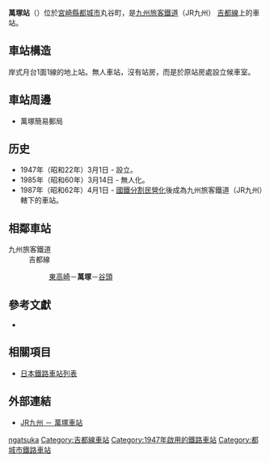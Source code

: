 {{noteTA
|T=zh-tw:萬塚車站;zh-hk:萬塚站;zh-cn:萬塚站;
|1=zh-tw:萬塚車站;zh-hk:萬塚站;zh-cn:萬塚站;}}
{{日本車站資訊
|公司色 = red
|文字色 = 
|站名 = 萬塚站
|圖片 = 
|pxl = 
|圖片說明 = 
|日文原名 = 万ケ塚
|平假名 = まんがつか
|羅馬拼音 =  Mangatsuka
|副站名 = 
|所屬公司 = [[九州旅客鐵道|九州旅客鐵道]]（JR九州）
|所屬路線 = [[吉都線|吉都線]]
|前一站 = [[東高崎站|東高崎]]
|前一站距離 = 2.9
|後一站距離 = 3.5
|後一站 =  [[谷頭站|谷頭]]
|距離 = 51.0
|起點站 = [[吉松站|吉松]]
|電報略號 = マン
|車站編號 = 
|停站路線數 = 
|所在地 = [[宮崎縣|宮崎縣]][[都城市|都城市]][[丸谷町|丸谷町]]
|車站構造 = 地面站
|月台配置 = 1面1線
|啟用年月日 = 1947年3月1日
|廢站年月日 = 
|乘客人數 = 
|上下車人次 = 54
|統計年度 = 2006
|轉車 = 
|備註 = 
|全寬備註 = 
}}
'''萬塚站'''（{{jpn|j=万ケ塚駅|kyu=|hg=まんがつかえき|hgt=|rm=Mangatsuka eki|f=y}}）位於[[宮崎縣|宮崎縣]][[都城市|都城市]]丸谷町，是[[九州旅客鐵道|九州旅客鐵道]]（JR九州）
[[吉都線|吉都線]]上的車站。

== 車站構造 ==
岸式月台1面1線的地上站。無人車站，沒有站房，而是於原站房處設立候車室。

== 車站周邊 ==
* 萬塚簡易郵局

== 历史 ==
* 1947年（昭和22年）3月1日 - 設立。
* 1985年（昭和60年）3月14日 - 無人化。
* 1987年（昭和62年）4月1日 - [[國鐵分割民營化|國鐵分割民營化]]後成為九州旅客鐵道（JR九州）轄下的車站。

== 相鄰車站 ==
; 九州旅客鐵道
: 吉都線
:: [[東高崎站|東高崎]]－'''萬塚'''－[[谷頭站|谷頭]]

==參考文獻==
*{{cite book
  | author = 今尾惠介
  | title = {{lang|ja|日本鉄道旅行地図帳 12号・九州}}
  | publisher = 新潮社
  | series = {{lang|ja|日本鉄道旅行地図帳}}
  | year = 2008
  | isbn = 978-4-10-790030-2
}}

==相關項目==
* [[日本鐵路車站列表|日本鐵路車站列表]]

==外部連結==
* [http://www.jrkyushu.co.jp/railway/station/1191873_1601.html JR九州 － 萬塚車站] {{Wayback|url=http://www.jrkyushu.co.jp/railway/station/1191873_1601.html |date=20210129085650 }}{{ja}}

{{吉都線}}
{{DEFAULTSORT:Mangatsuka}}
[[Category:日本鐵路車站_Ma|ngatsuka]]
[[Category:吉都線車站|Category:吉都線車站]]
[[Category:1947年啟用的鐵路車站|Category:1947年啟用的鐵路車站]]
[[Category:都城市鐵路車站|Category:都城市鐵路車站]]